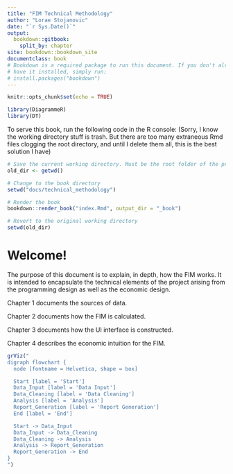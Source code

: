 ```yaml
---
title: "FIM Technical Methodology"
author: "Lorae Stojanovic"
date: "`r Sys.Date()`"
output: 
  bookdown::gitbook:
    split_by: chapter
site: bookdown::bookdown_site
documentclass: book
# Bookdown is a required package to run this document. If you don't already
# have it installed, simply run:
# install.packages("bookdown")
---
```


```r
knitr::opts_chunk$set(echo = TRUE)

library(DiagrammeR)
library(DT)

```

To serve this book, run the following code in the R console: (Sorry, I know the working directory stuff is trash. But there are too many extraneous Rmd files clogging the root directory, and until I delete them all, this is the best solution I have)
```r
# Save the current working directory. Must be the root folder of the project.
old_dir <- getwd()

# Change to the book directory
setwd("docs/technical_methodology")

# Render the book
bookdown::render_book("index.Rmd", output_dir = "_book")

# Revert to the original working directory
setwd(old_dir)

```

# Welcome!
The purpose of this document is to explain, in depth, how the FIM works. It is intended to encapsulate the technical elements of the project arising from the programming design as well as the economic design.

Chapter 1 documents the sources of data.

Chapter 2 documents how the FIM is calculated.

Chapter 3 documents how the UI interface is constructed.

Chapter 4 describes the economic intuition for the FIM.

```r
grViz("
digraph flowchart {
  node [fontname = Helvetica, shape = box]

  Start [label = 'Start']
  Data_Input [label = 'Data Input']
  Data_Cleaning [label = 'Data Cleaning']
  Analysis [label = 'Analysis']
  Report_Generation [label = 'Report Generation']
  End [label = 'End']

  Start -> Data_Input
  Data_Input -> Data_Cleaning
  Data_Cleaning -> Analysis
  Analysis -> Report_Generation
  Report_Generation -> End
}
")
```
